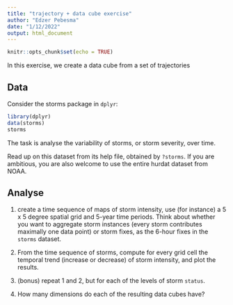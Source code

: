 ```yaml
---
title: "trajectory + data cube exercise"
author: "Edzer Pebesma"
date: "1/12/2022"
output: html_document
---
```


```r
knitr::opts_chunk$set(echo = TRUE)
```

In this exercise, we create a data cube from a set of trajectories

## Data

Consider the storms package in `dplyr`:
```r
library(dplyr)
data(storms)
storms
```

The task is analyse the variability of storms, or storm severity, over time. 

Read up on this dataset from its help file, obtained by `?storms`. If you are ambitious, you are also welcome to use the entire hurdat dataset from NOAA.

## Analyse

1. create a time sequence of maps of storm intensity, use (for instance) a 5 x 5 degree spatial grid and 5-year time periods. Think about whether you want to aggregate storm instances (every storm contributes maximally one data point) or storm fixes, as the 6-hour fixes in the `storms` dataset.

2.  From the time sequence of storms, compute for every grid cell the temporal trend (increase or decrease) of storm intensity, and plot the results.

3. (bonus) repeat 1 and 2, but for each of the levels of storm `status`. 

4. How many dimensions do each of the resulting data cubes have?